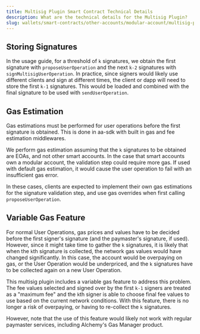 ```yaml
---
title: Multisig Plugin Smart Contract Technical Details
description: What are the technical details for the Multisig Plugin?
slug: wallets/smart-contracts/other-accounts/modular-account/multisig-plugin/details
---
```


## Storing Signatures

In the usage guide, for a threshold of `k` signatures, we obtain the first signature with `proposeUserOperation` and the next `k-2` signatures with `signMultisigUserOperation`. In practice, since signers would likely use different clients and sign at different times, the client or dapp will need to store the first `k-1` signatures. This would be loaded and combined with the final signature to be used with `sendUserOperation`.

## Gas Estimation

Gas estimations must be performed for user operations before the first signature is obtained. This is done in aa-sdk with built in gas and fee estimation middlewares.

We perform gas estimation assuming that the `k` signatures to be obtained are EOAs, and not other smart accounts. In the case that smart accounts own a modular account, the validation step could require more gas. If used with default gas estimation, it would cause the user operation to fail with an insufficient gas error.

In these cases, clients are expected to implement their own gas estimations for the signature validation step, and use gas overrides when first calling `proposeUserOperation`.

## Variable Gas Feature

For normal User Operations, gas prices and values have to be decided before the first signer's signature (and the paymaster's signature, if used). However, since it might take time to gather the `k` signatures, it is likely that when the `k`th signature is collected, the network gas values would have changed significantly. In this case, the account would be overpaying on gas, or the User Operation would be underpriced, and the `k` signatures have to be collected again on a new User Operation.

This multisig plugin includes a variable gas feature to address this problem. The fee values selected and signed over by the first `k-1` signers are treated as a "maximum fee" and the `k`th signer is able to choose final fee values to use based on the current network conditions. With this feature, there is no longer a risk of overpaying, or having to re-collect the `k` signatures.

However, note that the use of this feature would likely not work with regular paymaster services, including Alchemy's Gas Manager product.
